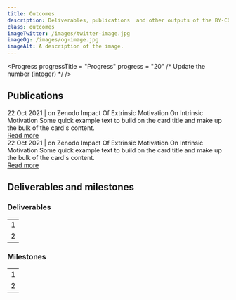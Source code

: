 ```yaml
---
title: Outcomes
description: Deliverables, publications  and other outputs of the BY-COVID project.
class: outcomes
imageTwitter: /images/twitter-image.jpg
imageOg: /images/og-image.jpg
imageAlt: A description of the image.
---
```



<Container>
  <Row>
   <Col>



<!-- Progress -->
<!-- Every month is 2.77% of progress! Round this up. -->
<Progress
  progressTitle = "Progress"
  progress      = "20" /* Update the number (integer) */
/>




<span class="anchor" id="publications"></span>

<!-- Publications -->

## Publications



<Container className="full-width">
  <Row>
    <Col className="align-items-stretch"  xs={12} sm={12} lg={6}>
      <Card className="mb-4">
        <Card.Body className="position-relative">
          <Card.Subtitle className="text-black-50">22 Oct 2021 | on Zenodo</Card.Subtitle>
          <Card.Title as="h3" className="mt-3 fw-bold fs-4 lh-sm">Impact Of Extrinsic Motivation On Intrinsic Motivation</Card.Title>
          <Card.Text className="mb-5 mt-3">
           Some quick example text to build on the card title and make up the bulk of
           the card's content.
          </Card.Text>
          <div class="bottom-link"><a href="https://mysite.com"  aria-label="Read the paper on the Zenodo website">
           Read more
          </a></div>
        </Card.Body>
      </Card>
    </Col>
    <Col className="align-items-stretch" xs={12} sm={12} lg={6}>
    <Card className="mb-4">
      <Card.Body className="position-relative">
        <Card.Subtitle className="text-black-50">22 Oct 2021 | on Zenodo</Card.Subtitle>
        <Card.Title as="h3" className="mt-3 fw-bold fs-4 lh-sm">Impact Of Extrinsic Motivation On Intrinsic Motivation</Card.Title>
        <Card.Text className="mb-5 mt-3">
         Some quick example text to build on the card title and make up the bulk of
         the card's content.
        </Card.Text>
        <div class="bottom-link"><a href="https://mysite.com" aria-label="Read the paper on the Zenodo website">
          Read more
        </a></div>
      </Card.Body>
    </Card>
    </Col>
  </Row>
</Container>


<span class="anchor" id="deliverables"></span>

<!-- Deliverables and milestones -->

## Deliverables and milestones



<Container>
<Row>
<Col>

### Deliverables

<Table className="bg-white mb-5">
  <tbody>
    <tr>
      <td>1</td>
    </tr>
    <tr>
      <td>2</td>
    </tr>
  </tbody>
</Table>
</Col>
<Col>

### Milestones

<Table className="bg-white">
  <tbody>
    <tr>
      <td>1</td>
    </tr>
    <tr>
      <td>2</td>
    </tr>
  </tbody>
</Table>
</Col>
</Row>
</Container>

</Col>
</Row>
</Container>
